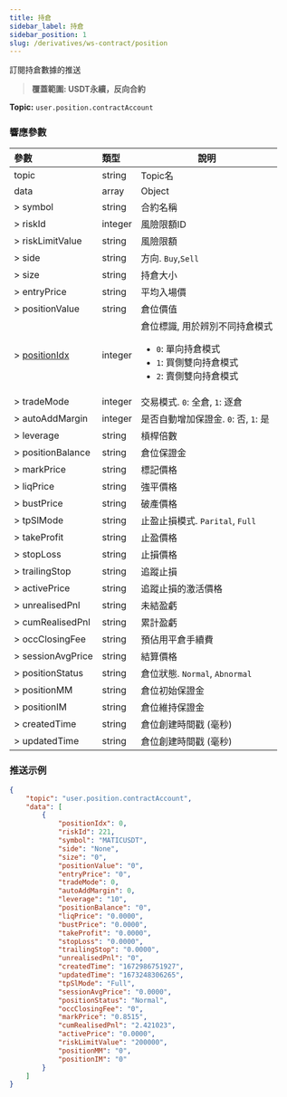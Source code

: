 ```yaml
---
title: 持倉
sidebar_label: 持倉
sidebar_position: 1
slug: /derivatives/ws-contract/position
---
```


訂閱持倉數據的推送
> **覆蓋範圍: USDT永續，反向合約**

**Topic:**
`user.position.contractAccount`

### 響應參數
| 參數 | 類型 | 說明|
|:----- |:-----|----- |
|topic |string |Topic名 |
|data |array |Object |
|> symbol |string |合約名稱 |
|> riskId |integer |風險限額ID |
|> riskLimitValue |string |風險限額 |
|> side |string |方向. `Buy`,`Sell` |
|> size |string |持倉大小 |
|> entryPrice |string |平均入場價 |
|> positionValue |string |倉位價值 |
|> [positionIdx](../enum#positionidx) |integer |倉位標識, 用於辨別不同持倉模式<ul><li>`0`: 單向持倉模式</li><li>`1`: 買側雙向持倉模式</li><li>`2`: 賣側雙向持倉模式</li> </ul>|
|> tradeMode |integer |交易模式. `0`: 全倉, `1`: 逐倉|
|> autoAddMargin |integer |是否自動增加保證金. `0`: 否, `1`: 是 |
|> leverage |string |槓桿倍數 |
|> positionBalance |string |倉位保證金 |
|> markPrice |string |標記價格 |
|> liqPrice |string |強平價格 |
|> bustPrice |string |破產價格 |
|> tpSlMode |string |止盈止損模式. `Parital`, `Full` |
|> takeProfit |string |止盈價格 |
|> stopLoss |string |止損價格 |
|> trailingStop |string |追蹤止損 |
|> activePrice |string |追蹤止損的激活價格 |
|> unrealisedPnl |string |未結盈虧 |
|> cumRealisedPnl |string |累計盈虧 |
|> occClosingFee |string |預佔用平倉手續費 |
|> sessionAvgPrice |string |結算價格 |
|> positionStatus |string |倉位狀態. `Normal`, `Abnormal` |
|> positionMM |string |倉位初始保證金 |
|> positionIM |string |倉位維持保證金 |
|> createdTime |string |倉位創建時間戳 (毫秒) |
|> updatedTime |string |倉位創建時間戳 (毫秒) |

### 推送示例

```json
{
    "topic": "user.position.contractAccount",
    "data": [
        {
            "positionIdx": 0,
            "riskId": 221,
            "symbol": "MATICUSDT",
            "side": "None",
            "size": "0",
            "positionValue": "0",
            "entryPrice": "0",
            "tradeMode": 0,
            "autoAddMargin": 0,
            "leverage": "10",
            "positionBalance": "0",
            "liqPrice": "0.0000",
            "bustPrice": "0.0000",
            "takeProfit": "0.0000",
            "stopLoss": "0.0000",
            "trailingStop": "0.0000",
            "unrealisedPnl": "0",
            "createdTime": "1672986751927",
            "updatedTime": "1673248306265",
            "tpSlMode": "Full",
            "sessionAvgPrice": "0.0000",
            "positionStatus": "Normal",
            "occClosingFee": "0",
            "markPrice": "0.8515",
            "cumRealisedPnl": "2.421023",
            "activePrice": "0.0000",
            "riskLimitValue": "200000",
            "positionMM": "0",
            "positionIM": "0"
        }
    ]
}
```
